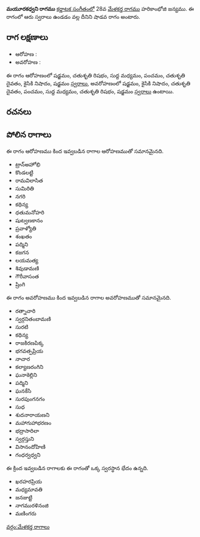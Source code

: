 {{Infobox ragam
	| name          	= మయూరకధ్వని
	| synonym	    	= 
	| mela          	= 
	| chakra        	= 
	| janaka        	= 
	| type          	= శాడవ
	| arohanam      	= {{svaraC|S|R2|M1|P|D2|N2|S'}} 
	| avarohanam    	= {{svaraC|S'|N2|D2|P|M1|R2|S}}
	| jeeva         	=
	| chhaya        	=
	| nyasa         	=
	| vishesha      	= 
	| equivalent  		= 
}}
{{కర్ణాటక సంగీత రాగాలు}}
'''మయూరకధ్వని రాగము''' [[కర్ణాటక సంగీతం]]లో 28వ [[మేళకర్త రాగము]] హరికాంభోజి జన్యము.  ఈ రాగంలో ఆరు స్వరాలు ఉండడం వల్ల దీనిని షాడవ రాగం అంటారు.


==రాగ లక్షణాలు==


* ఆరోహణ : {{svaraC|S|R2|M1|P|D2|N2|S'}} 
* అవరోహణ : {{svaraC|S'|N2|D2|P|M1|R2|S}}

ఈ రాగం ఆరోహణంలో షడ్జమం, చతుశృతి రిషభం, సుద్ద మధ్యమం, పంచమం, చతుశృతి దైవతం, కైసికి నిషాదం, షడ్జమం [[స్వరాలు]], అవరోహణంలో షడ్జమం, కైసికి నిషాదం, చతుశృతి దైవతం, పంచమం, సుద్ద మధ్యమం, చతుశృతి రిషభం, షడ్జమం [[స్వరాలు]] ఉంటాయి.

==రచనలు==



==పోలిన రాగాలు==
ఈ రాగం ఆరోహణము కింద ఇవ్వబడిన రాగాల ఆరోహణముతో సమానమైనది.
* ట్రాన్అహోభి
* కొండలట్టి
* రామవిలాసిత
* సుమిరితి
* నగరి
* కథిన్య
* ధతుమనోహరి
* షుట్వణకానం
* ప్రవాళ్యోతి
* శంఖతం
* పద్మిని
* కజగన
* లయమత్య
* శివుడామణి
* గౌరీవాసంత
* ష్రింగి

ఈ రాగం అవరోహణము కింద ఇవ్వబడిన రాగాల అవరోహణముతో సమానమైనది.
* రత్నాచారి
* స్వర్గనితంబామణి
* సురటి
* కథిన్య
* రాజకిరణపిక్క
* భగవత్పప్రియ
* నాచార
* కల్యాణరంగిని
* ఘనాకెల్లిని
* పద్మిని
* ఘనకేసి
* సురపుంగనగం
* సుధ
* శుదనారాయణని
* మహాగుహాభరణం
* భద్రాసారిలా
* స్వర్గస్తుని
* విసానందోహిణి
* గంధర్వధ్వని

ఈ క్రింద ఇవ్వబడిన రాగాలకు ఈ రాగంతో ఒక్క స్వరస్థాన భేదం ఉన్నది.
* ఖరహరప్రియ
* మధ్యమావతి
* జనజుట్టి
* నాగమురళినంజి
* మణింగరు



[[వర్గం:మేళకర్త రాగాలు]]